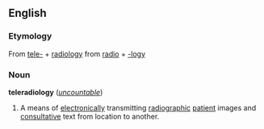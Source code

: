 ==English==

===Etymology===
From [[tele-]] + [[radiology]] from [[radio]] + [[-logy]]

===Noun===
'''teleradiology''' (''[[uncountable]]'')

# A means of [[electronically]] transmitting [[radiographic]] [[patient]] images and [[consultative]] text from location to another.